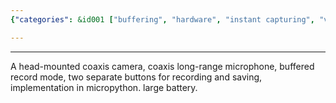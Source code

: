 ```yaml
---
{"categories": &id001 ["buffering", "hardware", "instant capturing", "video capturing"], "category": "Wearable Devices", "date": "2022-06-07 03:55:41", "description": "This device allows you to capture fun moments by using a head-mounted coaxial camera and long-range microphone. It offers buffered recording mode, separate buttons for recording and saving, is implemented with Micropython, has a large battery, and is designed for enjoyment.", "tags": *id001, "title": "Hardware for fun moment capturing"}

---
```


------

A head-mounted coaxis camera, coaxis long-range microphone, buffered record mode, two separate buttons for recording and saving, implementation in micropython. large battery.

